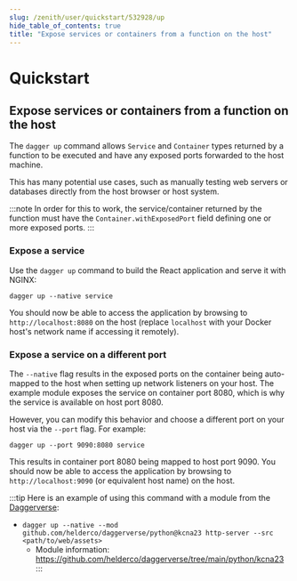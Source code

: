 ```yaml
---
slug: /zenith/user/quickstart/532928/up
hide_table_of_contents: true
title: "Expose services or containers from a function on the host"
---
```


# Quickstart

## Expose services or containers from a function on the host

The `dagger up` command allows `Service` and `Container` types returned by a function to be executed and have any exposed ports forwarded to the host machine.

This has many potential use cases, such as manually testing web servers or databases directly from the host browser or host system.

:::note
In order for this to work, the service/container returned by the function must have the `Container.withExposedPort` field defining one or more exposed ports.
:::

### Expose a service

Use the `dagger up` command to build the React application and serve it with NGINX:

```shell
dagger up --native service
```

You should now be able to access the application by browsing to `http://localhost:8080` on the host (replace `localhost` with your Docker host's network name if accessing it remotely).

### Expose a service on a different port

The `--native` flag results in the exposed ports on the container being auto-mapped to the host when setting up network listeners on your host. The example module exposes the service on container port 8080, which is why the service is available on host port 8080.

However, you can modify this behavior and choose a different port on your host via the `--port` flag. For example:

```shell
dagger up --port 9090:8080 service
```

This results in container port 8080 being mapped to host port 9090. You should now be able to access the application by browsing to `http://localhost:9090` (or equivalent host name) on the host.

:::tip
Here is an example of using this command with a module from the [Daggerverse](https://daggerverse.dev/):

- `dagger up --native --mod github.com/helderco/daggerverse/python@kcna23 http-server --src <path/to/web/assets>`
  - Module information: https://github.com/helderco/daggerverse/tree/main/python/kcna23
:::
